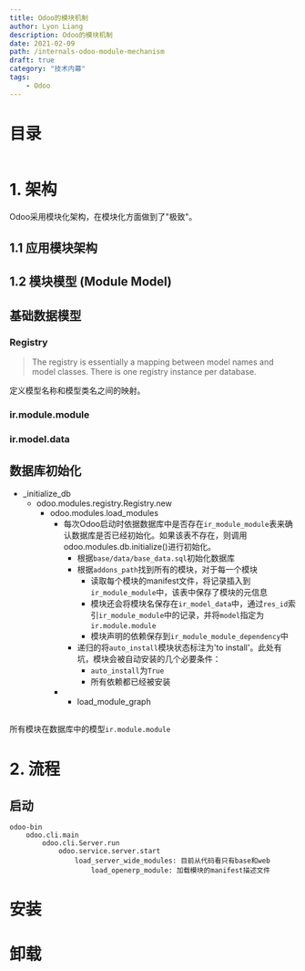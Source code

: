 ```yaml
---
title: Odoo的模块机制
author: Lyon Liang
description: Odoo的模块机制
date: 2021-02-09
path: /internals-odoo-module-mechanism
draft: true
category: "技术内幕"
tags: 
    - Odoo
---
```


# 目录

```toc
```

# 1. 架构

Odoo采用模块化架构，在模块化方面做到了"极致"。

## 1.1 应用模块架构

## 1.2 模块模型 (Module Model)

## 基础数据模型

### Registry

> The registry is essentially a mapping between model names and model classes. There is one registry instance per database.

定义模型名称和模型类名之间的映射。

### ir.module.module

### ir.model.data


## 数据库初始化

- _initialize_db
    - odoo.modules.registry.Registry.new
        - odoo.modules.load_modules
            - 每次Odoo启动时依据数据库中是否存在`ir_module_module`表来确认数据库是否已经初始化。如果该表不存在，则调用odoo.modules.db.initialize()进行初始化。
                - 根据`base/data/base_data.sql`初始化数据库
                - 根据`addons_path`找到所有的模块，对于每一个模块
                    - 读取每个模块的manifest文件，将记录插入到`ir_module_module`中，该表中保存了模块的元信息
                    - 模块还会将模块名保存在`ir_model_data`中，通过`res_id`索引`ir_module_module`中的记录，并将`model`指定为`ir.module.module`
                    - 模块声明的依赖保存到`ir_module_module_dependency`中
                - 递归的将`auto_install`模块状态标注为'to install'。此处有坑，模块会被自动安装的几个必要条件：
                    - `auto_install`为`True`
                    - 所有依赖都已经被安装
            - - load_module_graph


##

所有模块在数据库中的模型`ir.module.module`


# 2. 流程

## 启动

```
odoo-bin
    odoo.cli.main
        odoo.cli.Server.run
            odoo.service.server.start
                load_server_wide_modules: 目前从代码看只有base和web
                    load_openerp_module: 加载模块的manifest描述文件

```

# 安装 

# 卸载
